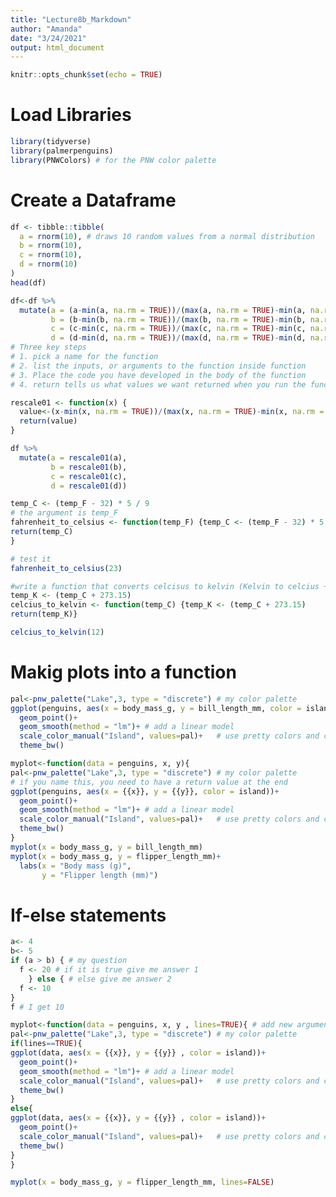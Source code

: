 ```yaml
---
title: "Lecture8b_Markdown"
author: "Amanda"
date: "3/24/2021"
output: html_document
---
```


```r
knitr::opts_chunk$set(echo = TRUE)
```

# Load Libraries
```r
library(tidyverse)
library(palmerpenguins)
library(PNWColors) # for the PNW color palette
```

# Create a Dataframe
```r
df <- tibble::tibble(
  a = rnorm(10), # draws 10 random values from a normal distribution
  b = rnorm(10),
  c = rnorm(10),
  d = rnorm(10)
)
head(df)

df<-df %>%
  mutate(a = (a-min(a, na.rm = TRUE))/(max(a, na.rm = TRUE)-min(a, na.rm = TRUE)),
         b = (b-min(b, na.rm = TRUE))/(max(b, na.rm = TRUE)-min(b, na.rm = TRUE)),
         c = (c-min(c, na.rm = TRUE))/(max(c, na.rm = TRUE)-min(c, na.rm = TRUE)),
         d = (d-min(d, na.rm = TRUE))/(max(d, na.rm = TRUE)-min(d, na.rm = TRUE)))
# Three key steps
# 1. pick a name for the function
# 2. list the inputs, or arguments to the function inside function 
# 3. Place the code you have developed in the body of the function 
# 4. return tells us what values we want returned when you run the function 

rescale01 <- function(x) {
  value<-(x-min(x, na.rm = TRUE))/(max(x, na.rm = TRUE)-min(x, na.rm = TRUE))
  return(value)
}

df %>%
  mutate(a = rescale01(a),
         b = rescale01(b),
         c = rescale01(c),
         d = rescale01(d))

temp_C <- (temp_F - 32) * 5 / 9
# the argument is temp_F
fahrenheit_to_celsius <- function(temp_F) {temp_C <- (temp_F - 32) * 5 / 9
return(temp_C)
}

# test it
fahrenheit_to_celsius(23)

#write a function that converts celcisus to kelvin (Kelvin to celcius + 273.15)
temp_K <- (temp_C + 273.15)
celcius_to_kelvin <- function(temp_C) {temp_K <- (temp_C + 273.15)
return(temp_K)}

celcius_to_kelvin(12)
```

# Makig plots into a function
```r
pal<-pnw_palette("Lake",3, type = "discrete") # my color palette 
ggplot(penguins, aes(x = body_mass_g, y = bill_length_mm, color = island))+
  geom_point()+
  geom_smooth(method = "lm")+ # add a linear model
  scale_color_manual("Island", values=pal)+   # use pretty colors and change the legend title
  theme_bw()

myplot<-function(data = penguins, x, y){
pal<-pnw_palette("Lake",3, type = "discrete") # my color palette 
# if you name this, you need to have a return value at the end 
ggplot(penguins, aes(x = {{x}}, y = {{y}}, color = island))+
  geom_point()+
  geom_smooth(method = "lm")+ # add a linear model
  scale_color_manual("Island", values=pal)+   # use pretty colors and change the legend title
  theme_bw()
}
myplot(x = body_mass_g, y = bill_length_mm)
myplot(x = body_mass_g, y = flipper_length_mm)+
  labs(x = "Body mass (g)", 
       y = "Flipper length (mm)")
```
# If-else statements
```r
a<- 4
b<- 5
if (a > b) { # my question
  f <- 20 # if it is true give me answer 1
    } else { # else give me answer 2
  f <- 10
}
f # I get 10

myplot<-function(data = penguins, x, y , lines=TRUE){ # add new argument for lines
pal<-pnw_palette("Lake",3, type = "discrete") # my color palette 
if(lines==TRUE){
ggplot(data, aes(x = {{x}}, y = {{y}} , color = island))+
  geom_point()+
  geom_smooth(method = "lm")+ # add a linear model
  scale_color_manual("Island", values=pal)+   # use pretty colors and change the legend title
  theme_bw()
}
else{
ggplot(data, aes(x = {{x}}, y = {{y}} , color = island))+
  geom_point()+
  scale_color_manual("Island", values=pal)+   # use pretty colors and change the legend title
  theme_bw()
}
}

myplot(x = body_mass_g, y = flipper_length_mm, lines=FALSE)
```

